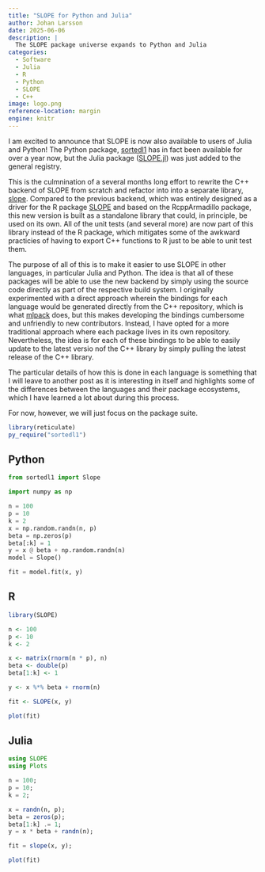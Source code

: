 ```yaml
---
title: "SLOPE for Python and Julia"
author: Johan Larsson
date: 2025-06-06
description: |
  The SLOPE package universe expands to Python and Julia
categories:
  - Software
  - Julia
  - R
  - Python
  - SLOPE
  - C++
image: logo.png
reference-location: margin
engine: knitr
---
```


I am excited to announce that SLOPE is now also available to users of Julia and
Python! The Python package, [sortedl1]() has in fact been available for over a
year now, but the Julia package
([SLOPE.jl](https://github.com/jolars/SLOPE.jl)) was just added to the general
registry.

This is the culmnination of a several months long effort to rewrite the C++
backend of SLOPE from scratch and refactor into into a separate library,
[slope](https://github.com/jolars/libslope).
Compared to the previous backend, which was entirely designed as a
driver for the R package [SLOPE](https://) and based on the RcppArmadillo package,
this new version is built as a standalone library that could, in principle, be used
on its own. All of the unit tests (and several more) are now part of this library
instead of the R package, which mitigates some of the awkward practicies of
having to export C++ functions to R just to be able to unit test them.

The purpose of all of this is to make it easier to use SLOPE in other languages,
in particular Julia and Python. The idea is that all of these packages will be able
to use the new backend by simply using the source code directly as part of the
respective build system. I originally experimented with a direct
approach wherein the bindings for each language would be generated
directly from the C++ repository, which is what [mlpack](https://github.com/mlpack/mlpack)
does, but this makes developing the bindings cumbersome and unfriendly
to new contributors. Instead, I have opted for a more traditional
approach where each package lives in its own repository.
Nevertheless, the idea is for each of these bindings to be able
to easily update to the latest versio nof the C++ library by simply
pulling the latest release of the C++ library.

The particular details of how this is done in
each language is something that I will leave to another post as it is
interesting in itself and highlights some of the differences between
the languages and their package ecosystems, which I have learned a lot
about during this process.

For now, however, we will just focus on the package suite.

```r
library(reticulate)
py_require("sortedl1")
```

::: {.panel-tabset}
## Python

```python
from sortedl1 import Slope

import numpy as np

n = 100
p = 10
k = 2
x = np.random.randn(n, p)
beta = np.zeros(p)
beta[:k] = 1
y = x @ beta + np.random.randn(n)
model = Slope()

fit = model.fit(x, y)
```

## R

```r
library(SLOPE)

n <- 100
p <- 10
k <- 2

x <- matrix(rnorm(n * p), n)
beta <- double(p)
beta[1:k] <- 1

y <- x %*% beta + rnorm(n)

fit <- SLOPE(x, y)

plot(fit)
```

## Julia

```julia
using SLOPE
using Plots

n = 100;
p = 10;
k = 2;

x = randn(n, p);
beta = zeros(p);
beta[1:k] .= 1;
y = x * beta + randn(n);

fit = slope(x, y);

plot(fit)
```

:::
